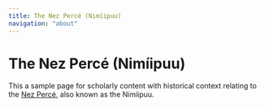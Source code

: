 ```yaml
---
title: The Nez Percé (Nimíipuu)
navigation: "about"
---
```

 
# The Nez Percé (Nimíipuu)
 
This a sample page for scholarly content with historical context relating to the [Nez Percé](https://en.wikipedia.org/wiki/Nez_Perce), also known as the Nimíipuu.
